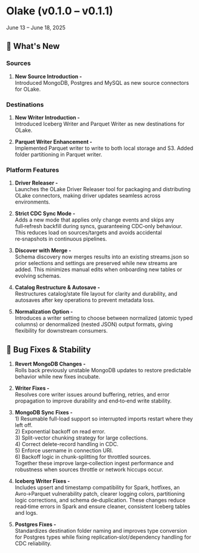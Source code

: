 # Olake (v0.1.0 – v0.1.1)
June 13 – June 18, 2025

## 🎯 What's New

### Sources

1. **New Source Introduction -** <br/>Introduced MongoDB, Postgres and MySQL as new source connectors for OLake.

### Destinations

1. **New Writer Introduction -** <br/>Introduced Iceberg Writer and Parquet Writer as new destinations for OLake. 

2. **Parquet Writer Enhancement -** <br/>Implemented Parquet writer to write to both local storage and S3. Added folder partitioning in Parquet writer.

### Platform Features

1. **Driver Releaser -** <br/>Launches the OLake Driver Releaser tool for packaging and distributing OLake connectors, making driver updates seamless across environments.

2. **Strict CDC Sync Mode -** <br/>Adds a new mode that applies only change events and skips any full‑refresh backfill during syncs, guaranteeing CDC‑only behaviour. This reduces load on sources/targets and avoids accidental re‑snapshots in continuous pipelines.

3. **Discover with Merge -** <br/>Schema discovery now merges results into an existing streams.json so prior selections and settings are preserved while new streams are added. This minimizes manual edits when onboarding new tables or evolving schemas.

4. **Catalog Restructure & Autosave -** <br/>Restructures catalog/state file layout for clarity and durability, and autosaves after key operations to prevent metadata loss.

5. **Normalization Option -** <br/>Introduces a writer setting to choose between normalized (atomic typed columns) or denormalized (nested JSON) output formats, giving flexibility for downstream consumers.

## 🔧 Bug Fixes & Stability

1. **Revert MongoDB Changes -** <br/>Rolls back previously unstable MongoDB updates to restore predictable behavior while new fixes incubate.

2. **Writer Fixes -** <br/>Resolves core writer issues around buffering, retries, and error propagation to improve durability and end‑to‑end write stability.

3. **MongoDB Sync Fixes -** <br/>1) Resumable full-load support so interrupted imports restart where they left off. <br/>2) Exponential backoff on read error. <br/>3) Split-vector chunking strategy for large collections. <br/>4) Correct delete-record handling in CDC. <br/>5) Enforce username in connection URI. <br/>6) Backoff logic in chunk-splitting for throttled sources. <br/>Together these improve large‑collection ingest performance and robustness when sources throttle or network hiccups occur.

4. **Iceberg Writer Fixes -** <br/>Includes upsert and timestamp compatibility for Spark, hotfixes, an Avro→Parquet vulnerability patch, clearer logging colors, partitioning logic corrections, and schema de‑duplication.
These changes reduce read‑time errors in Spark and ensure cleaner, consistent Iceberg tables and logs.

5. **Postgres Fixes -** <br/>Standardizes destination folder naming and improves type conversion for Postgres types while fixing replication‑slot/dependency handling for CDC reliability. 

